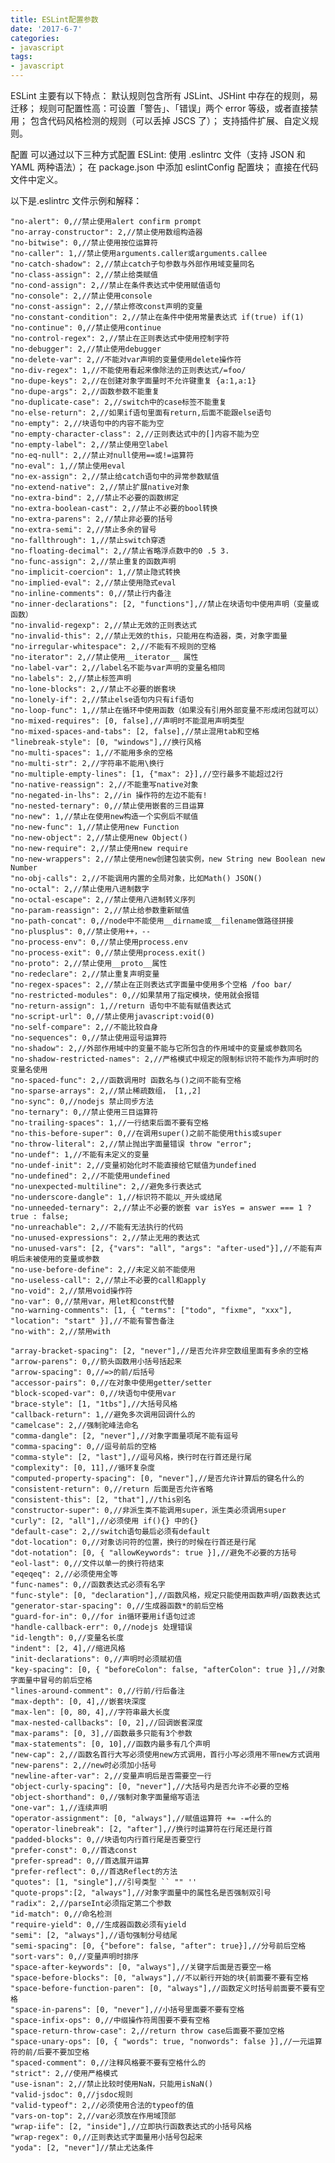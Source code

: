 ```yaml
---
title: ESLint配置参数
date: '2017-6-7'
categories:
- javascript
tags:
- javascript
---
```


ESLint 主要有以下特点：
默认规则包含所有 JSLint、JSHint 中存在的规则，易迁移；
规则可配置性高：可设置「警告」、「错误」两个 error 等级，或者直接禁用；
包含代码风格检测的规则（可以丢掉 JSCS 了）；
支持插件扩展、自定义规则。

配置
可以通过以下三种方式配置 ESLint:
使用 .eslintrc 文件（支持 JSON 和 YAML 两种语法）；
在 package.json 中添加 eslintConfig 配置块；
直接在代码文件中定义。

以下是.eslintrc 文件示例和解释：

```
"no-alert": 0,//禁止使用alert confirm prompt
"no-array-constructor": 2,//禁止使用数组构造器
"no-bitwise": 0,//禁止使用按位运算符
"no-caller": 1,//禁止使用arguments.caller或arguments.callee
"no-catch-shadow": 2,//禁止catch子句参数与外部作用域变量同名
"no-class-assign": 2,//禁止给类赋值
"no-cond-assign": 2,//禁止在条件表达式中使用赋值语句
"no-console": 2,//禁止使用console
"no-const-assign": 2,//禁止修改const声明的变量
"no-constant-condition": 2,//禁止在条件中使用常量表达式 if(true) if(1)
"no-continue": 0,//禁止使用continue
"no-control-regex": 2,//禁止在正则表达式中使用控制字符
"no-debugger": 2,//禁止使用debugger
"no-delete-var": 2,//不能对var声明的变量使用delete操作符
"no-div-regex": 1,//不能使用看起来像除法的正则表达式/=foo/
"no-dupe-keys": 2,//在创建对象字面量时不允许键重复 {a:1,a:1}
"no-dupe-args": 2,//函数参数不能重复
"no-duplicate-case": 2,//switch中的case标签不能重复
"no-else-return": 2,//如果if语句里面有return,后面不能跟else语句
"no-empty": 2,//块语句中的内容不能为空
"no-empty-character-class": 2,//正则表达式中的[]内容不能为空
"no-empty-label": 2,//禁止使用空label
"no-eq-null": 2,//禁止对null使用==或!=运算符
"no-eval": 1,//禁止使用eval
"no-ex-assign": 2,//禁止给catch语句中的异常参数赋值
"no-extend-native": 2,//禁止扩展native对象
"no-extra-bind": 2,//禁止不必要的函数绑定
"no-extra-boolean-cast": 2,//禁止不必要的bool转换
"no-extra-parens": 2,//禁止非必要的括号
"no-extra-semi": 2,//禁止多余的冒号
"no-fallthrough": 1,//禁止switch穿透
"no-floating-decimal": 2,//禁止省略浮点数中的0 .5 3.
"no-func-assign": 2,//禁止重复的函数声明
"no-implicit-coercion": 1,//禁止隐式转换
"no-implied-eval": 2,//禁止使用隐式eval
"no-inline-comments": 0,//禁止行内备注
"no-inner-declarations": [2, "functions"],//禁止在块语句中使用声明（变量或函数）
"no-invalid-regexp": 2,//禁止无效的正则表达式
"no-invalid-this": 2,//禁止无效的this，只能用在构造器，类，对象字面量
"no-irregular-whitespace": 2,//不能有不规则的空格
"no-iterator": 2,//禁止使用__iterator__ 属性
"no-label-var": 2,//label名不能与var声明的变量名相同
"no-labels": 2,//禁止标签声明
"no-lone-blocks": 2,//禁止不必要的嵌套块
"no-lonely-if": 2,//禁止else语句内只有if语句
"no-loop-func": 1,//禁止在循环中使用函数（如果没有引用外部变量不形成闭包就可以）
"no-mixed-requires": [0, false],//声明时不能混用声明类型
"no-mixed-spaces-and-tabs": [2, false],//禁止混用tab和空格
"linebreak-style": [0, "windows"],//换行风格
"no-multi-spaces": 1,//不能用多余的空格
"no-multi-str": 2,//字符串不能用\换行
"no-multiple-empty-lines": [1, {"max": 2}],//空行最多不能超过2行
"no-native-reassign": 2,//不能重写native对象
"no-negated-in-lhs": 2,//in 操作符的左边不能有!
"no-nested-ternary": 0,//禁止使用嵌套的三目运算
"no-new": 1,//禁止在使用new构造一个实例后不赋值
"no-new-func": 1,//禁止使用new Function
"no-new-object": 2,//禁止使用new Object()
"no-new-require": 2,//禁止使用new require
"no-new-wrappers": 2,//禁止使用new创建包装实例，new String new Boolean new Number
"no-obj-calls": 2,//不能调用内置的全局对象，比如Math() JSON()
"no-octal": 2,//禁止使用八进制数字
"no-octal-escape": 2,//禁止使用八进制转义序列
"no-param-reassign": 2,//禁止给参数重新赋值
"no-path-concat": 0,//node中不能使用__dirname或__filename做路径拼接
"no-plusplus": 0,//禁止使用++，--
"no-process-env": 0,//禁止使用process.env
"no-process-exit": 0,//禁止使用process.exit()
"no-proto": 2,//禁止使用__proto__属性
"no-redeclare": 2,//禁止重复声明变量
"no-regex-spaces": 2,//禁止在正则表达式字面量中使用多个空格 /foo bar/
"no-restricted-modules": 0,//如果禁用了指定模块，使用就会报错
"no-return-assign": 1,//return 语句中不能有赋值表达式
"no-script-url": 0,//禁止使用javascript:void(0)
"no-self-compare": 2,//不能比较自身
"no-sequences": 0,//禁止使用逗号运算符
"no-shadow": 2,//外部作用域中的变量不能与它所包含的作用域中的变量或参数同名
"no-shadow-restricted-names": 2,//严格模式中规定的限制标识符不能作为声明时的变量名使用
"no-spaced-func": 2,//函数调用时 函数名与()之间不能有空格
"no-sparse-arrays": 2,//禁止稀疏数组， [1,,2]
"no-sync": 0,//nodejs 禁止同步方法
"no-ternary": 0,//禁止使用三目运算符
"no-trailing-spaces": 1,//一行结束后面不要有空格
"no-this-before-super": 0,//在调用super()之前不能使用this或super
"no-throw-literal": 2,//禁止抛出字面量错误 throw "error";
"no-undef": 1,//不能有未定义的变量
"no-undef-init": 2,//变量初始化时不能直接给它赋值为undefined
"no-undefined": 2,//不能使用undefined
"no-unexpected-multiline": 2,//避免多行表达式
"no-underscore-dangle": 1,//标识符不能以_开头或结尾
"no-unneeded-ternary": 2,//禁止不必要的嵌套 var isYes = answer === 1 ? true : false;
"no-unreachable": 2,//不能有无法执行的代码
"no-unused-expressions": 2,//禁止无用的表达式
"no-unused-vars": [2, {"vars": "all", "args": "after-used"}],//不能有声明后未被使用的变量或参数
"no-use-before-define": 2,//未定义前不能使用
"no-useless-call": 2,//禁止不必要的call和apply
"no-void": 2,//禁用void操作符
"no-var": 0,//禁用var，用let和const代替
"no-warning-comments": [1, { "terms": ["todo", "fixme", "xxx"], "location": "start" }],//不能有警告备注
"no-with": 2,//禁用with

"array-bracket-spacing": [2, "never"],//是否允许非空数组里面有多余的空格
"arrow-parens": 0,//箭头函数用小括号括起来
"arrow-spacing": 0,//=>的前/后括号
"accessor-pairs": 0,//在对象中使用getter/setter
"block-scoped-var": 0,//块语句中使用var
"brace-style": [1, "1tbs"],//大括号风格
"callback-return": 1,//避免多次调用回调什么的
"camelcase": 2,//强制驼峰法命名
"comma-dangle": [2, "never"],//对象字面量项尾不能有逗号
"comma-spacing": 0,//逗号前后的空格
"comma-style": [2, "last"],//逗号风格，换行时在行首还是行尾
"complexity": [0, 11],//循环复杂度
"computed-property-spacing": [0, "never"],//是否允许计算后的键名什么的
"consistent-return": 0,//return 后面是否允许省略
"consistent-this": [2, "that"],//this别名
"constructor-super": 0,//非派生类不能调用super，派生类必须调用super
"curly": [2, "all"],//必须使用 if(){} 中的{}
"default-case": 2,//switch语句最后必须有default
"dot-location": 0,//对象访问符的位置，换行的时候在行首还是行尾
"dot-notation": [0, { "allowKeywords": true }],//避免不必要的方括号
"eol-last": 0,//文件以单一的换行符结束
"eqeqeq": 2,//必须使用全等
"func-names": 0,//函数表达式必须有名字
"func-style": [0, "declaration"],//函数风格，规定只能使用函数声明/函数表达式
"generator-star-spacing": 0,//生成器函数*的前后空格
"guard-for-in": 0,//for in循环要用if语句过滤
"handle-callback-err": 0,//nodejs 处理错误
"id-length": 0,//变量名长度
"indent": [2, 4],//缩进风格
"init-declarations": 0,//声明时必须赋初值
"key-spacing": [0, { "beforeColon": false, "afterColon": true }],//对象字面量中冒号的前后空格
"lines-around-comment": 0,//行前/行后备注
"max-depth": [0, 4],//嵌套块深度
"max-len": [0, 80, 4],//字符串最大长度
"max-nested-callbacks": [0, 2],//回调嵌套深度
"max-params": [0, 3],//函数最多只能有3个参数
"max-statements": [0, 10],//函数内最多有几个声明
"new-cap": 2,//函数名首行大写必须使用new方式调用，首行小写必须用不带new方式调用
"new-parens": 2,//new时必须加小括号
"newline-after-var": 2,//变量声明后是否需要空一行
"object-curly-spacing": [0, "never"],//大括号内是否允许不必要的空格
"object-shorthand": 0,//强制对象字面量缩写语法
"one-var": 1,//连续声明
"operator-assignment": [0, "always"],//赋值运算符 += -=什么的
"operator-linebreak": [2, "after"],//换行时运算符在行尾还是行首
"padded-blocks": 0,//块语句内行首行尾是否要空行
"prefer-const": 0,//首选const
"prefer-spread": 0,//首选展开运算
"prefer-reflect": 0,//首选Reflect的方法
"quotes": [1, "single"],//引号类型 `` "" ''
"quote-props":[2, "always"],//对象字面量中的属性名是否强制双引号
"radix": 2,//parseInt必须指定第二个参数
"id-match": 0,//命名检测
"require-yield": 0,//生成器函数必须有yield
"semi": [2, "always"],//语句强制分号结尾
"semi-spacing": [0, {"before": false, "after": true}],//分号前后空格
"sort-vars": 0,//变量声明时排序
"space-after-keywords": [0, "always"],//关键字后面是否要空一格
"space-before-blocks": [0, "always"],//不以新行开始的块{前面要不要有空格
"space-before-function-paren": [0, "always"],//函数定义时括号前面要不要有空格
"space-in-parens": [0, "never"],//小括号里面要不要有空格
"space-infix-ops": 0,//中缀操作符周围要不要有空格
"space-return-throw-case": 2,//return throw case后面要不要加空格
"space-unary-ops": [0, { "words": true, "nonwords": false }],//一元运算符的前/后要不要加空格
"spaced-comment": 0,//注释风格要不要有空格什么的
"strict": 2,//使用严格模式
"use-isnan": 2,//禁止比较时使用NaN，只能用isNaN()
"valid-jsdoc": 0,//jsdoc规则
"valid-typeof": 2,//必须使用合法的typeof的值
"vars-on-top": 2,//var必须放在作用域顶部
"wrap-iife": [2, "inside"],//立即执行函数表达式的小括号风格
"wrap-regex": 0,//正则表达式字面量用小括号包起来
"yoda": [2, "never"]//禁止尤达条件
```
